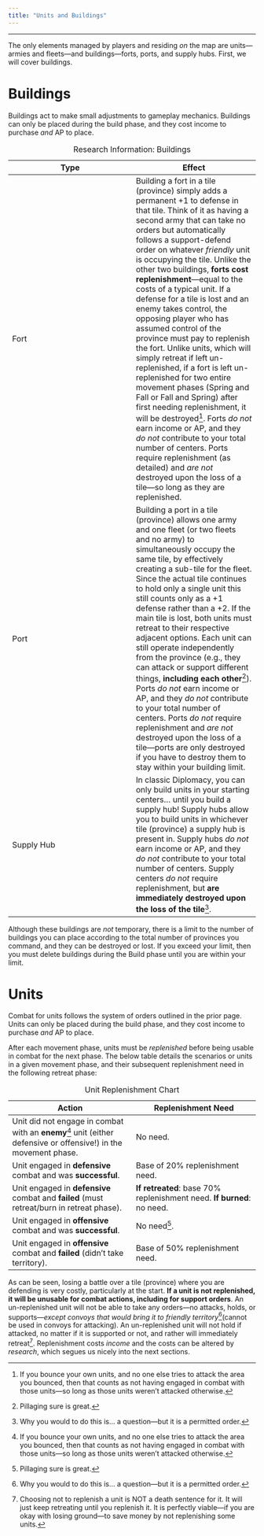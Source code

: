 ```yaml
---
title: "Units and Buildings"
---
```


------------------------------------------------------------------------

The only elements managed by players and residing *on* the map are units---armies and fleets---and buildings---forts, ports, and supply hubs. First, we will cover buildings.

# Buildings

Buildings act to make small adjustments to gameplay mechanics. Buildings can only be placed during the build phase, and they cost income to purchase *and* AP to place.

| Type | Effect |
|------------------------------------|------------------------------------|
| Fort | Building a fort in a tile (province) simply adds a permanent +1 to defense in that tile. Think of it as having a second army that can take no orders but automatically follows a support-defend order on whatever *friendly* unit is occupying the tile. Unlike the other two buildings, **forts cost replenishment**—equal to the costs of a typical unit. If a defense for a tile is lost and an enemy takes control, the opposing player who has assumed control of the province must pay to replenish the fort. Unlike units, which will simply retreat if left un-replenished, if a fort is left un-replenished for two entire movement phases (Spring and Fall or Fall and Spring) after first needing replenishment, it will be destroyed[^1]. Forts *do not* earn income or AP, and they *do not* contribute to your total number of centers. Ports require replenishment (as detailed) and *are not* destroyed upon the loss of a tile—so long as they are replenished. |
| Port | Building a port in a tile (province) allows one army and one fleet (or two fleets and no army) to simultaneously occupy the same tile, by effectively creating a sub-tile for the fleet. Since the actual tile continues to hold only a single unit this still counts only as a +1 defense rather than a +2. If the main tile is lost, both units must retreat to their respective adjacent options. Each unit can still operate independently from the province (e.g., they can attack or support different things, **including each other**[^2]). Ports *do not* earn income or AP, and they *do not* contribute to your total number of centers. Ports *do not* require replenishment and *are not* destroyed upon the loss of a tile—ports are only destroyed if you have to destroy them to stay within your building limit. |
| Supply Hub | In classic Diplomacy, you can only build units in your starting centers... until you build a supply hub! Supply hubs allow you to build units in whichever tile (province) a supply hub is present in. Supply hubs *do not* earn income or AP, and they *do not* contribute to your total number of centers. Supply centers *do not* require replenishment, but **are immediately destroyed upon the loss of the tile**[^3]. |

: Research Information: Buildings

[^1]: If you bounce your own units, and no one else tries to attack the area you bounced, then that counts as not having engaged in combat with those units—so long as those units weren't attacked otherwise.

[^2]: Pillaging sure is great.

[^3]: Why you would to do this is... a question—but it is a permitted order.

Although these buildings are *not* temporary, there is a limit to the number of buildings you can place according to the total number of provinces you command, and they can be destroyed or lost. If you exceed your limit, then you must delete buildings during the Build phase until you are within your limit.

# Units

Combat for units follows the system of orders outlined in the prior page. Units can only be placed during the build phase, and they cost income to purchase *and* AP to place.

After each movement phase, units must be *replenished* before being usable in combat for the next phase. The below table details the scenarios or units in a given movement phase, and their subsequent replenishment need in the following retreat phase:

| Action | Replenishment Need |
|------------------------------------|------------------------------------|
| Unit did not engage in combat with an **enemy**[^4] unit (either defensive or offensive!) in the movement phase. | No need. |
| Unit engaged in **defensive** combat and was **successful**. | Base of 20% replenishment need. |
| Unit engaged in **defensive** combat and **failed** (must retreat/burn in retreat phase). | **If retreated**: base 70% replenishment need. **If burned**: no need. |
| Unit engaged in **offensive** combat and was **successful**. | No need[^5]. |
| Unit engaged in **offensive** combat and **failed** (didn't take territory). | Base of 50% replenishment need. |

: Unit Replenishment Chart

[^4]: If you bounce your own units, and no one else tries to attack the area you bounced, then that counts as not having engaged in combat with those units—so long as those units weren't attacked otherwise.

[^5]: Pillaging sure is great.

As can be seen, losing a battle over a tile (province) where you are defending is very costly, particularly at the start. **If a unit is not replenished, it will be unusable for combat actions, including for support orders**. An un-replenished unit will not be able to take any orders—no attacks, holds, or supports—*except convoys that would bring it to friendly territory*[^6](cannot be used in convoys for attacking). An un-replenished unit will not hold if attacked, no matter if it is supported or not, and rather will immediately retreat[^7]. Replenishment costs *income* and the costs can be altered by *research*, which segues us nicely into the next sections.

[^6]: Why you would to do this is... a question—but it is a permitted order.

[^7]: Choosing not to replenish a unit is NOT a death sentence for it. It will just keep retreating until you replenish it. It is perfectly viable—if you are okay with losing ground—to save money by not replenishing some units.
